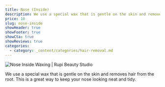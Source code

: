 ```yaml
---
title: Nose (Inside)
description: We use a special wax that is gentle on the skin and removes hair from the root. This is a great way to keep your nose looking neat and tidy.
price: 10
slug: nose-inside
showHeader: true
showFooter: true
showCta: true
showReviews: true
categories:
  - category: _content/categories/hair-removal.md
---
```


![Nose Inside Waxing | Rupi Beauty Studio](/uploads/services/wax-sheet.webp 'Nose Inside Waxing  | Rupi Beauty Studio')

We use a special wax that is gentle on the skin and removes hair from the root. This is a great way to keep your nose looking neat and tidy.
